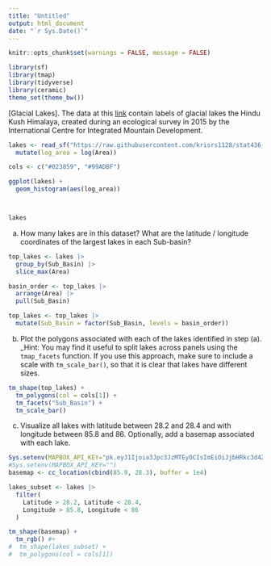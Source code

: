 ```yaml
---
title: "Untitled"
output: html_document
date: "`r Sys.Date()`"
---
```


```r
knitr::opts_chunk$set(warnings = FALSE, message = FALSE)
```

```r
library(sf)
library(tmap)
library(tidyverse)
library(ceramic)
theme_set(theme_bw())
```

[Glacial Lakes]. The data at this [link](https://raw.githubusercontent.com/krisrs1128/stat436_s23/main/data/GL_3basins_2015.topojson) contain labels of glacial lakes the
Hindu Kush Himalaya, created during an ecological survey in 2015 by the
International Centre for Integrated Mountain Development.

```r
lakes <- read_sf("https://raw.githubusercontent.com/krisrs1128/stat436_s23/main/data/GL_3basins_2015.topojson") |>
  mutate(log_area = log(Area))

cols <- c("#023859", "#99ADBF")

ggplot(lakes) +
  geom_histogram(aes(log_area))



lakes
```

a. How many lakes are in this dataset? What are the latitude / longitude
coordinates of the largest lakes in each Sub-basin?

```r
top_lakes <- lakes |>
  group_by(Sub_Basin) |>
  slice_max(Area)

basin_order <- top_lakes |>
  arrange(Area) |>
  pull(Sub_Basin)

top_lakes <- top_lakes |>
  mutate(Sub_Basin = factor(Sub_Basin, levels = basin_order))
```

b. Plot the polygons associated with each of the lakes identified in step
(a). _Hint: You may find it useful to split lakes across panels using the
`tmap_facets` function. If you use this approach, make sure to include a
scale with `tm_scale_bar()`, so that it is clear that lakes have different
sizes.

```r
tm_shape(top_lakes) +
  tm_polygons(col = cols[1]) +
  tm_facets("Sub_Basin") + 
  tm_scale_bar()
```

c. Visualize all lakes with latitude between 28.2 and 28.4 and with
longitude between 85.8 and 86. Optionally, add a basemap associated with
each lake.

```r
Sys.setenv(MAPBOX_API_KEY="pk.eyJ1Ijoia3Jpc3JzMTEyOCIsImEiOiJjbHRkc3d4ZmEwNzEzMmlxcmxnb3pzMGl5In0.XZxJ626iKEWq2ylMn7cfiw")
#Sys.setenv(MAPBOX_API_KEY="")
basemap <- cc_location(cbind(85.9, 28.3), buffer = 1e4)

lakes_subset <- lakes |>
  filter(
    Latitude > 28.2, Latitude < 28.4,
    Longitude > 85.8, Longitude < 86
  )

tm_shape(basemap) +
  tm_rgb() #+
#  tm_shape(lakes_subset) +
#  tm_polygons(col = cols[1])
```
